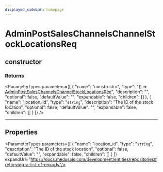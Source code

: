 ```yaml
---
displayed_sidebar: homepage
---
```



# AdminPostSalesChannelsChannelStockLocationsReq

## constructor

### Returns

<ParameterTypes parameters={[
  {
    "name": "constructor",
    "type": "() => [AdminPostSalesChannelsChannelStockLocationsReq](medusa.AdminPostSalesChannelsChannelStockLocationsReq.mdx)",
    "description": "",
    "optional": false,
    "defaultValue": "",
    "expandable": false,
    "children": []
  },
  {
    "name": "location_id",
    "type": "`string`",
    "description": "The ID of the stock location",
    "optional": false,
    "defaultValue": "",
    "expandable": false,
    "children": []
  }
]} />

___

## Properties

<ParameterTypes parameters={[
  {
    "name": "location_id",
    "type": "`string`",
    "description": "The ID of the stock location",
    "optional": false,
    "defaultValue": "",
    "expandable": false,
    "children": []
  }
]} expandUrl="https://docs.medusajs.com/development/entities/repositories#retrieving-a-list-of-records"/>
